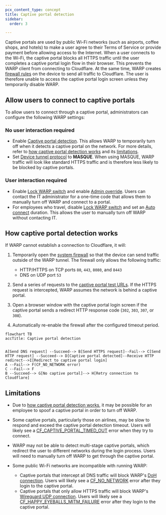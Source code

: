 ```yaml
---
pcx_content_type: concept
title: Captive portal detection
sidebar:
  order: 3

---
```


Captive portals are used by public Wi-Fi networks (such as airports, coffee shops, and hotels) to make a user agree to their Terms of Service or provide payment before allowing access to the Internet. When a user connects to the Wi-Fi, the captive portal blocks all HTTPS traffic until the user completes a captive portal login flow in their browser. This prevents the WARP client from connecting to Cloudflare. At the same time, WARP creates [firewall rules](/cloudflare-one/connections/connect-devices/warp/configure-warp/route-traffic/warp-architecture/#ip-traffic) on the device to send all traffic to Cloudflare. The user is therefore unable to access the captive portal login screen unless they temporarily disable WARP.

## Allow users to connect to captive portals

To allow users to connect through a captive portal, administrators can configure the following WARP settings:

### No user interaction required

* Enable [Captive portal detection](/cloudflare-one/connections/connect-devices/warp/configure-warp/warp-settings/#captive-portal-detection). This allows WARP to temporarily turn off when it detects a captive portal on the network. For more details, refer to [how captive portal detection works](#how-captive-portal-detection-works) and its [limitations](#limitations).
* Set [Device tunnel protocol](/cloudflare-one/connections/connect-devices/warp/configure-warp/warp-settings/#device-tunnel-protocol) to **MASQUE**. When using MASQUE, WARP traffic will look like standard HTTPS traffic and is therefore less likely to be blocked by captive portals.

### User interaction required

* Enable [Lock WARP switch](/cloudflare-one/connections/connect-devices/warp/configure-warp/warp-settings/#lock-warp-switch) and enable [Admin override](/cloudflare-one/connections/connect-devices/warp/configure-warp/warp-settings/#admin-override). Users can contact the IT administrator for a one-time code that allows them to manually turn off WARP and connect to a portal.
* For employees who travel, disable [Lock WARP switch](/cloudflare-one/connections/connect-devices/warp/configure-warp/warp-settings/#lock-warp-switch) and set an [Auto connect](/cloudflare-one/connections/connect-devices/warp/configure-warp/warp-settings/#auto-connect) duration. This allows the user to manually turn off WARP without contacting IT.

## How captive portal detection works

If WARP cannot establish a connection to Cloudflare, it will:

1. Temporarily open the [system firewall](/cloudflare-one/connections/connect-devices/warp/configure-warp/route-traffic/warp-architecture/#ip-traffic) so that the device can send traffic outside of the WARP tunnel. The firewall only allows the following traffic:

   * HTTP/HTTPS on TCP ports `80`, `443`, `8080`, and `8443`
   * DNS on UDP port `53`

2. Send a series of requests to the [captive portal test URLs](/cloudflare-one/connections/connect-devices/warp/deployment/firewall/#captive-portal). If the HTTPS request is intercepted, WARP assumes the network is behind a captive portal.

3. Open a browser window with the captive portal login screen if the captive portal sends a redirect HTTP response code (`302`, `303`, `307`, or `308`).

4. Automatically re-enable the firewall after the configured timeout period.

```mermaid
flowchart TB
accTitle: Captive portal detection


A[Send DNS request] --Succeed--> B[Send HTTPS request]--Fail--> C[Send HTTP request] --Succeed--> D[Captive portal detected]--Receive HTTP redirect-->I[Redirect to captive portal login]
A --Fail--> F(CF_NO_NETWORK error)
C --Fail--> F
B --Succeed--> G[No captive portal]--> H[Retry connection to Cloudflare]
```

## Limitations

* Due to [how captive portal detection works](#how-captive-portal-detection-works), it may be possible for an employee to spoof a captive portal in order to turn off WARP.
* Some captive portals, particularly those on airlines, may be slow to respond and exceed the captive portal detection timeout. Users will likely see a [CF\_CAPTIVE\_PORTAL\_TIMED\_OUT](/cloudflare-one/connections/connect-devices/warp/troubleshooting/client-errors/#cf_captive_portal_timed_out) error when they try to connect.
* WARP may not be able to detect multi-stage captive portals, which redirect the user to different networks during the login process. Users will need to manually turn off WARP to get through the captive portal.
* Some public Wi-Fi networks are incompatible with running WARP:

  * Captive portals that intercept all DNS traffic will block WARP's [DoH connection](/cloudflare-one/connections/connect-devices/warp/configure-warp/route-traffic/warp-architecture/#overview). Users will likely see a [CF\_NO\_NETWORK](/cloudflare-one/connections/connect-devices/warp/troubleshooting/client-errors/#cf_no_network) error after they login to the captive portal.
  * Captive portals that only allow HTTPS traffic will block WARP's [Wireguard UDP connection](/cloudflare-one/connections/connect-devices/warp/configure-warp/route-traffic/warp-architecture/#overview). Users will likely see a [CF\_HAPPY\_EYEBALLS\_MITM\_FAILURE](/cloudflare-one/connections/connect-devices/warp/troubleshooting/client-errors/#cf_happy_eyeballs_failure) error after they login to the captive portal.
